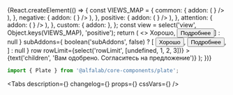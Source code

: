 


<Meta title='Components/Plate' component={Plate} id='Plate' />

<!-- Canvas -->

<Story name='Plate'>
    {React.createElement(() => {
        const VIEWS_MAP = {
            common: {
                addon: (
                    <Badge view='icon' iconColor='secondary' content={<ExclamationCircleMIcon />} />
                ),
            },
            negative: {
                addon: (
                    <Badge view='icon' iconColor='negative' content={<ExclamationCircleMIcon />} />
                ),
            },
            positive: {
                addon: (
                    <Badge view='icon' iconColor='positive' content={<CheckmarkOnCircleMIcon />} />
                ),
            },
            attention: {
                addon: (
                    <Badge view='icon' iconColor='attention' content={<ExclamationCircleMIcon />} />
                ),
            },
            custom: { addon: <DiamondsMIcon fill='#CF70FF' /> },
        };
        const view = select('view', Object.keys(VIEWS_MAP), 'positive');
        return (
            <>
                <style>
                    {`.custom {
                        background: rgba(207, 112, 255, 0.1);
                        box-shadow: var(--plate-border) rgba(207, 112, 255, 1);
                    `}
                </style>
                <Plate
                    className={view === 'custom' ? 'custom' : undefined}
                    view={view}
                    title={text('title', 'Поздравляем, полный успех')}
                    foldable={boolean('foldable', false)}
                    hasCloser={boolean('hasCloser', false)}
                    rounded={boolean('rounded', true)}
                    border={boolean('border', view !== 'custom')}
                    shadow={boolean('shadow', false)}
                    limitContentWidth={boolean('limitContentWidth', true)}
                    titleView={select('titleView', ['bold', 'light'])}
                    leftAddons={boolean('leftAddons', true) ? VIEWS_MAP[view].addon : null}
                    buttons={
                        boolean('buttons', false)
                            ? [<Button view='primary'>Хорошо</Button>, <Button>Подробнее</Button>]
                            : null
                    }
                    subAddons={
                        boolean('subAddons', false)
                            ? [
                                  <Button view='link' size='xxs'>
                                      Хорошо
                                  </Button>,
                                  <Button view='secondary' size='xxs'>
                                      Подробнее
                                  </Button>,
                              ]
                            : null
                    }
                    row
                    rowLimit={select('rowLimit', [undefined, 1, 2, 3])}
                >
                    {text('children', 'Вам одобрено. Согласитесь на предложение')}
                </Plate>
            </>
        );
    })}
</Story>

<!-- Docs -->

<ComponentHeader
    name='Plate'
    version={version}
    package='@alfalab/core-components/plate'
    design='https://www.figma.com/file/cdNnkh2QdxuvYLrBm4cubM/Web-%3A%3A-Core-Default-Components?node-id=315%3A38165'
/>

```jsx
import { Plate } from '@alfalab/core-components/plate';
```

<Tabs
    description={<Description />}
    changelog={<Changelog />}
    props={<ArgsTable of={PlateTS} />}
    cssVars={<CssVars css={styles} />}
/>
